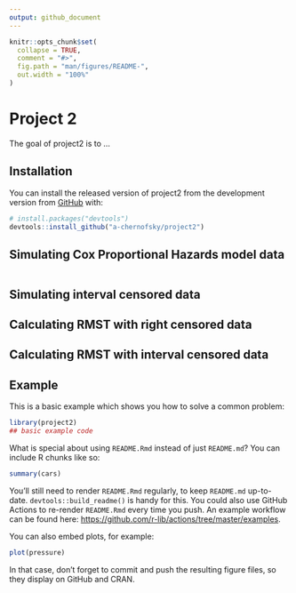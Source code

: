 ```yaml
---
output: github_document
---
```


<!-- README.md is generated from README.Rmd. Please edit that file -->

```r
knitr::opts_chunk$set(
  collapse = TRUE,
  comment = "#>",
  fig.path = "man/figures/README-",
  out.width = "100%"
)
```

# Project 2

<!-- badges: start -->
<!-- badges: end -->

The goal of project2 is to ...

## Installation

You can install the released version of project2 from the development version from [GitHub](https://github.com/) with:

``` r
# install.packages("devtools")
devtools::install_github("a-chernofsky/project2")
```

## Simulating Cox Proportional Hazards model data

```r

```

## Simulating interval censored data

## Calculating RMST with right censored data

## Calculating RMST with interval censored data

## Example

This is a basic example which shows you how to solve a common problem:

```r
library(project2)
## basic example code
```

What is special about using `README.Rmd` instead of just `README.md`? You can include R chunks like so:

```r
summary(cars)
```

You'll still need to render `README.Rmd` regularly, to keep `README.md` up-to-date. `devtools::build_readme()` is handy for this. You could also use GitHub Actions to re-render `README.Rmd` every time you push. An example workflow can be found here: <https://github.com/r-lib/actions/tree/master/examples>.

You can also embed plots, for example:

```r
plot(pressure)
```

In that case, don't forget to commit and push the resulting figure files, so they display on GitHub and CRAN.
